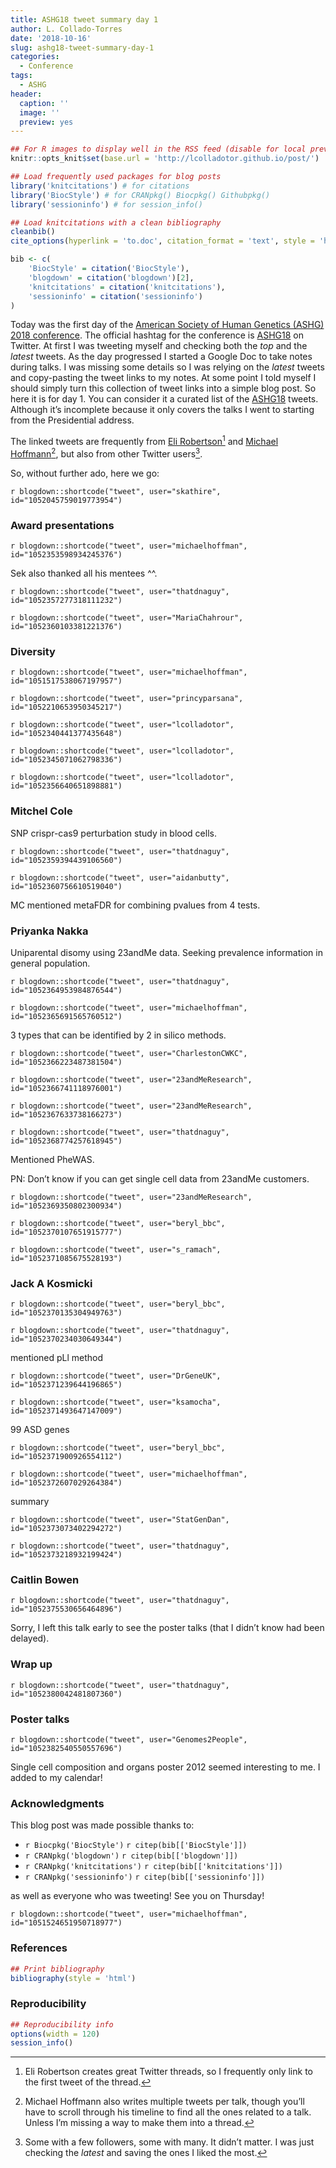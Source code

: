 ```yaml
---
title: ASHG18 tweet summary day 1
author: L. Collado-Torres
date: '2018-10-16'
slug: ashg18-tweet-summary-day-1
categories:
  - Conference
tags:
  - ASHG
header:
  caption: ''
  image: ''
  preview: yes
---
```


```r
## For R images to display well in the RSS feed (disable for local preview)
knitr::opts_knit$set(base.url = 'http://lcolladotor.github.io/post/')

## Load frequently used packages for blog posts
library('knitcitations') # for citations
library('BiocStyle') # for CRANpkg() Biocpkg() Githubpkg()
library('sessioninfo') # for session_info()

## Load knitcitations with a clean bibliography
cleanbib()
cite_options(hyperlink = 'to.doc', citation_format = 'text', style = 'html')

bib <- c(
    'BiocStyle' = citation('BiocStyle'),
    'blogdown' = citation('blogdown')[2],
    'knitcitations' = citation('knitcitations'),
    'sessioninfo' = citation('sessioninfo')
)
```

Today was the first day of the [American Society of Human Genetics (ASHG) 2018 conference](http://www.ashg.org/2018meeting/). The official hashtag for the conference is [ASHG18](https://twitter.com/search?q=%23ASHG18) on Twitter. At first I was tweeting myself and checking both the _top_ and the _latest_ tweets. As the day progressed I started a Google Doc to take notes during talks. I was missing some details so I was relying on the _latest_ tweets and copy-pasting the tweet links to my notes. At some point I told myself I should simply turn this collection of tweet links into a simple blog post. So here it is for day 1. You can consider it a curated list of the [ASHG18](https://twitter.com/search?q=%23ASHG18) tweets. Although it's incomplete because it only covers the talks I went to starting from the Presidential address. 

The linked tweets are frequently from [Eli Robertson](https://twitter.com/thatdnaguy)^[Eli Robertson creates great Twitter threads, so I frequently only link to the first tweet of the thread.] and [Michael Hoffmann](https://twitter.com/michaelhoffman)^[Michael Hoffmann also writes multiple tweets per talk, though you'll have to scroll through his timeline to find all the ones related to a talk. Unless I'm missing a way to make them into a thread.], but also from other Twitter users^[Some with a few followers, some with many. It didn't matter. I was just checking the _latest_ and saving the ones I liked the most.].

So, without further ado, here we go:

`r blogdown::shortcode("tweet", user="skathire", id="1052045759019773954")`

### Award presentations

`r blogdown::shortcode("tweet", user="michaelhoffman", id="1052353598934245376")`

Sek also thanked all his mentees ^^.

`r blogdown::shortcode("tweet", user="thatdnaguy", id="1052357277318111232")`

`r blogdown::shortcode("tweet", user="MariaChahrour", id="1052360103381221376")`

### Diversity

`r blogdown::shortcode("tweet", user="michaelhoffman", id="1051517538067197957")`

`r blogdown::shortcode("tweet", user="princyparsana", id="1052210653950345217")`

`r blogdown::shortcode("tweet", user="lcolladotor", id="1052340441377435648")`

`r blogdown::shortcode("tweet", user="lcolladotor", id="1052345071062798336")`

`r blogdown::shortcode("tweet", user="lcolladotor", id="1052356640651898881")`

### Mitchel Cole

SNP crispr-cas9 perturbation study in blood cells.

`r blogdown::shortcode("tweet", user="thatdnaguy", id="1052359394439106560")`

`r blogdown::shortcode("tweet", user="aidanbutty", id="1052360756610519040")`

MC mentioned metaFDR for combining pvalues from 4 tests.


### Priyanka Nakka

Uniparental disomy using 23andMe data. Seeking prevalence information in general population.

`r blogdown::shortcode("tweet", user="thatdnaguy", id="1052364953984876544")`

`r blogdown::shortcode("tweet", user="michaelhoffman", id="1052365691565760512")`

3 types that can be identified by 2 in silico methods.

`r blogdown::shortcode("tweet", user="CharlestonCWKC", id="1052366223487381504")`

`r blogdown::shortcode("tweet", user="23andMeResearch", id="1052366741118976001")`

`r blogdown::shortcode("tweet", user="23andMeResearch", id="1052367633738166273")`

`r blogdown::shortcode("tweet", user="thatdnaguy", id="1052368774257618945")`

Mentioned PheWAS. 

PN: Don't know if you can get single cell data from 23andMe customers.


`r blogdown::shortcode("tweet", user="23andMeResearch", id="1052369350802300934")`

`r blogdown::shortcode("tweet", user="beryl_bbc", id="1052370107651915777")`

`r blogdown::shortcode("tweet", user="s_ramach", id="1052371085675528193")`


### Jack A Kosmicki

`r blogdown::shortcode("tweet", user="beryl_bbc", id="1052370135304949763")`

`r blogdown::shortcode("tweet", user="thatdnaguy", id="1052370234030649344")`



mentioned pLl method 

`r blogdown::shortcode("tweet", user="DrGeneUK", id="1052371239644196865")`

`r blogdown::shortcode("tweet", user="ksamocha", id="1052371493647147009")`


99 ASD genes 

`r blogdown::shortcode("tweet", user="beryl_bbc", id="1052371900926554112")`

`r blogdown::shortcode("tweet", user="michaelhoffman", id="1052372607029264384")`

summary

`r blogdown::shortcode("tweet", user="StatGenDan", id="1052373073402294272")`

`r blogdown::shortcode("tweet", user="thatdnaguy", id="1052373218932199424")`

### Caitlin Bowen

`r blogdown::shortcode("tweet", user="thatdnaguy", id="1052375530656464896")`

Sorry, I left this talk early to see the poster talks (that I didn't know had been delayed).


### Wrap up

`r blogdown::shortcode("tweet", user="thatdnaguy", id="1052380042481807360")`

### Poster talks

`r blogdown::shortcode("tweet", user="Genomes2People", id="1052382540550557696")`

Single cell composition and organs poster 2012 seemed interesting to me. I added to my calendar!



### Acknowledgments

This blog post was made possible thanks to:

* `r Biocpkg('BiocStyle')` `r citep(bib[['BiocStyle']])`
* `r CRANpkg('blogdown')` `r citep(bib[['blogdown']])`
* `r CRANpkg('knitcitations')` `r citep(bib[['knitcitations']])`
* `r CRANpkg('sessioninfo')` `r citep(bib[['sessioninfo']])`

as well as everyone who was tweeting! See you on Thursday!

`r blogdown::shortcode("tweet", user="michaelhoffman", id="1051524651950718977")`

### References

```r
## Print bibliography
bibliography(style = 'html')
```

### Reproducibility

```r
## Reproducibility info
options(width = 120)
session_info()
```
